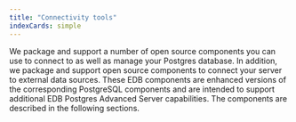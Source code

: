 ```yaml
---
title: "Connectivity tools"
indexCards: simple
---
```


We package and support a number of open source components you can use to connect to as well as manage your Postgres database. In addition, we package and support open source components to connect your server to external data sources. These EDB components are enhanced versions of the corresponding PostgreSQL components and are intended to support additional EDB Postgres Advanced Server capabilities. The components are described in the following sections.

